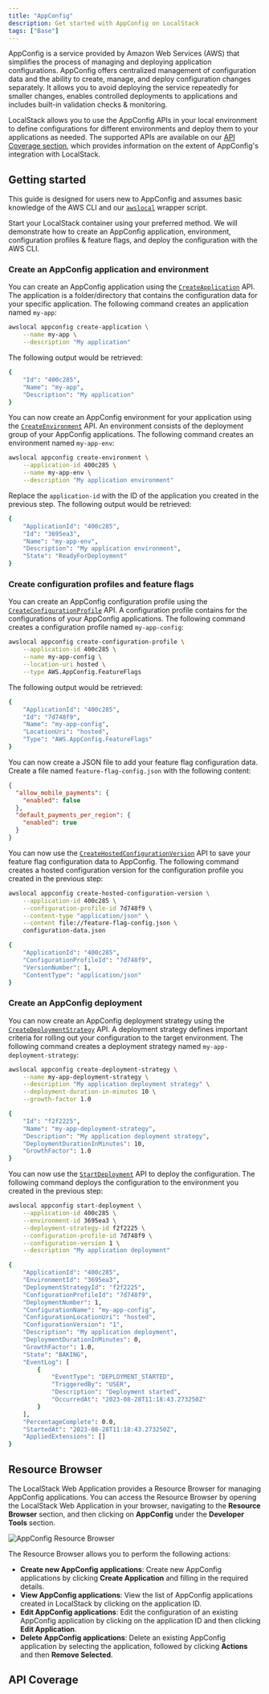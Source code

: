 ```yaml
---
title: "AppConfig"
description: Get started with AppConfig on LocalStack
tags: ["Base"]
---
```



AppConfig is a service provided by Amazon Web Services (AWS) that simplifies the process of managing and deploying application configurations.
AppConfig offers centralized management of configuration data and the ability to create, manage, and deploy configuration changes separately.
It allows you to avoid deploying the service repeatedly for smaller changes, enables controlled deployments to applications and includes built-in validation checks & monitoring.

LocalStack allows you to use the AppConfig APIs in your local environment to define configurations for different environments and deploy them to your applications as needed.
The supported APIs are available on our [API Coverage section](#api-coverage), which provides information on the extent of AppConfig's integration with LocalStack.

## Getting started

This guide is designed for users new to AppConfig and assumes basic knowledge of the AWS CLI and our [`awslocal`](https://github.com/localstack/awscli-local) wrapper script.

Start your LocalStack container using your preferred method.
We will demonstrate how to create an AppConfig application, environment, configuration profiles & feature flags, and deploy the configuration with the AWS CLI.

### Create an AppConfig application and environment

You can create an AppConfig application using the [`CreateApplication`](https://docs.aws.amazon.com/appconfig/latest/APIReference/API_CreateApplication.html) API.
The application is a folder/directory that contains the configuration data for your specific application.
The following command creates an application named `my-app`:

```bash
awslocal appconfig create-application \
    --name my-app \
    --description "My application"
```

The following output would be retrieved:

```bash
{
    "Id": "400c285",
    "Name": "my-app",
    "Description": "My application"
}
```

You can now create an AppConfig environment for your application using the [`CreateEnvironment`](https://docs.aws.amazon.com/appconfig/latest/APIReference/API_CreateEnvironment.html) API.
An environment consists of the deployment group of your AppConfig applications.
The following command creates an environment named `my-app-env`:

```bash
awslocal appconfig create-environment \
    --application-id 400c285 \
    --name my-app-env \
    --description "My application environment"
```

Replace the `application-id` with the ID of the application you created in the previous step.
The following output would be retrieved:

```bash
{
    "ApplicationId": "400c285",
    "Id": "3695ea3",
    "Name": "my-app-env",
    "Description": "My application environment",
    "State": "ReadyForDeployment"
}
```

### Create configuration profiles and feature flags

You can create an AppConfig configuration profile using the [`CreateConfigurationProfile`](https://docs.aws.amazon.com/appconfig/latest/APIReference/API_CreateConfigurationProfile.html) API.
A configuration profile contains for the configurations of your AppConfig applications.
The following command creates a configuration profile named `my-app-config`:

```bash
awslocal appconfig create-configuration-profile \
    --application-id 400c285 \
    --name my-app-config \
    --location-uri hosted \
    --type AWS.AppConfig.FeatureFlags
```

The following output would be retrieved:

```bash
{
    "ApplicationId": "400c285",
    "Id": "7d748f9",
    "Name": "my-app-config",
    "LocationUri": "hosted",
    "Type": "AWS.AppConfig.FeatureFlags"
}
```

You can now create a JSON file to add your feature flag configuration data.
Create a file named `feature-flag-config.json` with the following content:

```json showshowLineNumbers
{
  "allow_mobile_payments": {
    "enabled": false
  },
  "default_payments_per_region": {
    "enabled": true
  }
}
```

You can now use the [`CreateHostedConfigurationVersion`](https://docs.aws.amazon.com/appconfig/latest/APIReference/API_CreateHostedConfigurationVersion.html) API to save your feature flag configuration data to AppConfig.
The following command creates a hosted configuration version for the configuration profile you created in the previous step:

```bash
awslocal appconfig create-hosted-configuration-version \
    --application-id 400c285 \
    --configuration-profile-id 7d748f9 \
    --content-type "application/json" \
    --content file://feature-flag-config.json \
    configuration-data.json
```

```bash title="Output"
{
    "ApplicationId": "400c285",
    "ConfigurationProfileId": "7d748f9",
    "VersionNumber": 1,
    "ContentType": "application/json"
}
```

### Create an AppConfig deployment

You can now create an AppConfig deployment strategy using the [`CreateDeploymentStrategy`](https://docs.aws.amazon.com/appconfig/latest/APIReference/API_CreateDeploymentStrategy.html) API.
A deployment strategy defines important criteria for rolling out your configuration to the target environment.
The following command creates a deployment strategy named `my-app-deployment-strategy`:

```bash
awslocal appconfig create-deployment-strategy \
    --name my-app-deployment-strategy \
    --description "My application deployment strategy" \
    --deployment-duration-in-minutes 10 \
    --growth-factor 1.0
```

```bash title="Output"
{
    "Id": "f2f2225",
    "Name": "my-app-deployment-strategy",
    "Description": "My application deployment strategy",
    "DeploymentDurationInMinutes": 10,
    "GrowthFactor": 1.0
}
```

You can now use the [`StartDeployment`](https://docs.aws.amazon.com/appconfig/latest/APIReference/API_StartDeployment.html) API to deploy the configuration.
The following command deploys the configuration to the environment you created in the previous step:

```bash
awslocal appconfig start-deployment \
    --application-id 400c285 \
    --environment-id 3695ea3 \
    --deployment-strategy-id f2f2225 \
    --configuration-profile-id 7d748f9 \
    --configuration-version 1 \
    --description "My application deployment"
```

```bash title="Output"
{
    "ApplicationId": "400c285",
    "EnvironmentId": "3695ea3",
    "DeploymentStrategyId": "f2f2225",
    "ConfigurationProfileId": "7d748f9",
    "DeploymentNumber": 1,
    "ConfigurationName": "my-app-config",
    "ConfigurationLocationUri": "hosted",
    "ConfigurationVersion": "1",
    "Description": "My application deployment",
    "DeploymentDurationInMinutes": 0,
    "GrowthFactor": 1.0,
    "State": "BAKING",
    "EventLog": [
        {
            "EventType": "DEPLOYMENT_STARTED",
            "TriggeredBy": "USER",
            "Description": "Deployment started",
            "OccurredAt": "2023-08-28T11:18:43.273250Z"
        }
    ],
    "PercentageComplete": 0.0,
    "StartedAt": "2023-08-28T11:18:43.273250Z",
    "AppliedExtensions": []
}
```

## Resource Browser

The LocalStack Web Application provides a Resource Browser for managing AppConfig applications.
You can access the Resource Browser by opening the LocalStack Web Application in your browser, navigating to the **Resource Browser** section, and then clicking on **AppConfig** under the **Developer Tools** section.

![AppConfig Resource Browser](/images/aws/appconfig-resource-browser.png)

The Resource Browser allows you to perform the following actions:

- **Create new AppConfig applications**: Create new AppConfig applications by clicking **Create Application** and filling in the required details.
- **View AppConfig applications**: View the list of AppConfig applications created in LocalStack by clicking on the application ID.
- **Edit AppConfig applications**: Edit the configuration of an existing AppConfig application by clicking on the application ID and then clicking **Edit Application**.
- **Delete AppConfig applications**: Delete an existing AppConfig application by selecting the application, followed by clicking **Actions** and then **Remove Selected**.

## API Coverage

<FeatureCoverage service="appconfig" client:load />

